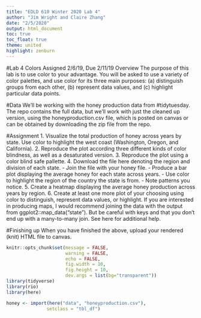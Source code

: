 ```yaml
---
title: "EDLD 610 Winter 2020 Lab 4"
author: "Jim Wright and Claire Zhang"
date: "2/5/2020"
output: html_document
toc: true
toc_float: true 
theme: united 
highlight: zenburn 
---
```


#Lab 4
Colors
Assigned 2/6/19, Due 2/11/19
Overview
The purpose of this lab is to use color to your advantage. You will be asked to use a variety of color palettes, and use color for its three main purposes: (a) distinguish groups from each other, (b) represent data values, and (c) highlight particular data points.

#Data
We’ll be working with the honey production data from #tidytuesday. The repo contains the full data, but we’ll work with just the cleaned up version, using the honeyproduction.csv file, which is posted on canvas or can be obtained by downloading the zip file from the repo.

#Assignment
1. Visualize the total production of honey across years by state. Use color to highlight the west coast (Washington, Oregon, and California).
2. Reproduce the plot according three different kinds of color blindness, as well as a desaturated version.
3. Reproduce the plot using a color blind safe pallette.
4. Download the file here denoting the region and division of each state.
    - Join the file with your honey file.
    - Produce a bar plot displaying the average honey for each state across years.
    - Use color to highlight the region of the country the state is from.
    - Note patterns you notice.
5. Create a heatmap displaying the average honey production across years by region.
6. Create at least one more plot of your choosing using color to distinguish, represent data values, or highlight. If you are interested in producing maps, I would recommend joining the data with the output from ggplot2::map_data("state"). But be careful with keys and that you don’t end up with a many-to-many join. See here for additional help.

#Finishing up
When you have finished the above, upload your rendered (knit) HTML file to canvas.

```r
knitr::opts_chunk$set(message = FALSE,
                      warning = FALSE,
                      echo = FALSE,
                      fig.width = 10,
                      fig.height = 10,
                      dev.args = list(bg="transparent"))
library(tidyverse)
library(rio)
library(here)

honey <- import(here("data", "honeyproduction.csv"),
               setclass = "tbl_df")


```


